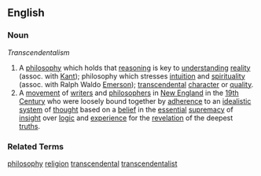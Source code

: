 ==English==

===Noun===
''Transcendentalism''
#A [[philosophy]] which holds that [[reasoning]] is key to [[understanding]] [[reality]] (assoc. with [[Kant]]); philosophy which stresses [[intuition]] and [[spirituality]] (assoc. with Ralph Waldo [[Emerson]]); [[transcendental]] [[character]] or [[quality]].
#A [[movement]] of [[writers]] and [[philosophers]] in [[New England]] in the [[19th Century]] who were loosely bound together by [[adherence]] to an [[idealistic system]] of [[thought]] based on a [[belief]] in the [[essential]] [[supremacy]] of [[insight]] over [[logic]] and [[experience]] for the [[revelation]] of the deepest [[truths]].

===Related Terms===
[[philosophy]]
[[religion]]
[[transcendental]]
[[transcendentalist]]